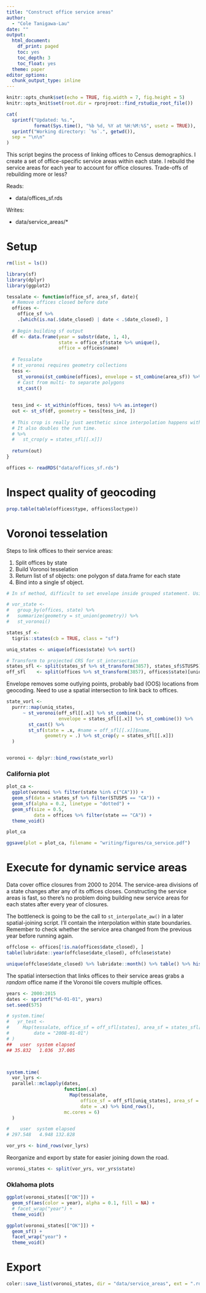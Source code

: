 ```yaml
---
title: "Construct office service areas"
author: 
  - "Cole Tanigawa-Lau"
date: ""
output:
  html_document:
    df_print: paged
    toc: yes
    toc_depth: 3
    toc_float: yes
  theme: paper
editor_options:
  chunk_output_type: inline
---
```


```r
knitr::opts_chunk$set(echo = TRUE, fig.width = 7, fig.height = 5)
knitr::opts_knit$set(root.dir = rprojroot::find_rstudio_root_file())
```

```r
cat(
  sprintf("Updated: %s.", 
          format(Sys.time(), "%b %d, %Y at %H:%M:%S", usetz = TRUE)),
  sprintf("Working directory: `%s`.", getwd()),
  sep = "\n\n"
)
```

This script begins the process of linking offices to Census demographics. I create a set of office-specific service areas within each state. I rebuild the service areas for each year to account for office closures. Trade-offs of rebuilding more or less?


Reads:

  - data/offices_sf.rds

Writes:

  - data/service_areas/*

# Setup

```r
rm(list = ls())

library(sf)
library(dplyr)
library(ggplot2)
```


```r
tessalate <- function(office_sf, area_sf, date){
  # Remove offices closed before date
  offices <- 
    office_sf %>% 
    .[which(is.na(.$date_closed) | date < .$date_closed), ]
  
  # Begin building sf output
  df <- data.frame(year = substr(date, 1, 4), 
                   state = office_sf$state %>% unique(), 
                   office = offices$name)
  
  # Tessalate
  # st_voronoi requires geometry collections
  tess <- 
    st_voronoi(st_combine(offices), envelope = st_combine(area_sf)) %>% 
    # Cast from multi- to separate polygons
    st_cast()
  
  
  tess_ind <- st_within(offices, tess) %>% as.integer()
  out <- st_sf(df, geometry = tess[tess_ind, ])
  
  # This crop is really just aesthetic since interpolation happens within state
  # It also doubles the run time.
  # %>% 
  #   st_crop(y = states_sfl[[.x]])
  
  return(out)  
}


```


```r
offices <- readRDS("data/offices_sf.rds")
```

# Inspect quality of geocoding
```r
prop.table(table(offices$type, offices$loctype))
```


# Voronoi tesselation
Steps to link offices to their service areas:

  1) Split offices by state
  2) Build Voronoi tesselation
  3) Return list of sf objects: one polygon sf data.frame for each state
  4) Bind into a single sf object.

```r
# In sf method, difficult to set envelope inside grouped statement. Using split-apply-combine instead.

# vor_state <- 
#   group_by(offices, state) %>% 
#   summarize(geometry = st_union(geometry)) %>% 
#   st_voronoi()
```

```r
states_sf <- 
  tigris::states(cb = TRUE, class = "sf")

uniq_states <- unique(offices$state) %>% sort()

# Transform to projected CRS for st_intersection
states_sfl <- split(states_sf %>% st_transform(3857), states_sf$STUSPS)[uniq_states]
off_sfl    <- split(offices %>% st_transform(3857), offices$state)[uniq_states]
```

Envelope removes some outlying points, probably bad (OOS) locations from geocoding. Need to use a spatial intersection to link back to offices.

```r
state_vorl <- 
  purrr::map(uniq_states,
      ~ st_voronoi(off_sfl[[.x]] %>% st_combine(), 
                   envelope = states_sfl[[.x]] %>% st_combine()) %>%
        st_cast() %>% 
        st_sf(state = .x, #name = off_sfl[[.x]]$name, 
              geometry = .) %>% st_crop(y = states_sfl[[.x]])
  )


voronoi <- dplyr::bind_rows(state_vorl)
```

### California plot

```r
plot_ca <- 
  ggplot(voronoi %>% filter(state %in% c("CA"))) +
  geom_sf(data = states_sf %>% filter(STUSPS == "CA")) + 
  geom_sf(alpha = 0.2, linetype = "dotted") + 
  geom_sf(size = 0.5,
          data = offices %>% filter(state == "CA")) +
  theme_void()

plot_ca
```

```r
ggsave(plot = plot_ca, filename = "writing/figures/ca_service.pdf")
```


# Execute for dynamic service areas

Data cover office closures from 2000 to 2014. The service-area divisions of a state changes after any of its offices closes. Constructing the service areas is fast, so there's no problem doing building new service areas for each states after every year of closures.

The bottleneck is going to be the call to `st_interpolate_aw()` in a later spatial-joining script. I'll contain the interpolation within state boundaries. Remember to check whether the service area changed from the previous year before running again. 

```r
offclose <- offices[!is.na(offices$date_closed), ]
table(lubridate::year(offclose$date_closed), offclose$state)

unique(offclose$date_closed) %>% lubridate::month() %>% table() %>% hist()
```

The spatial intersection that links offices to their service areas grabs a _random_ office name if the Voronoi tile covers multiple offices.
```r
years <- 2000:2015
dates <- sprintf("%d-01-01", years)
set.seed(575)
```


```r
# system.time(
#   yr_test <- 
#     Map(tessalate, office_sf = off_sfl[states], area_sf = states_sfl[states],
#         date = "2008-01-01")
# )
##   user  system elapsed 
## 35.832   1.036  37.005 



system.time(
  vor_lyrs <- 
  parallel::mclapply(dates, 
                     function(.x)
                       Map(tessalate, 
                           office_sf = off_sfl[uniq_states], area_sf = states_sfl[uniq_states],
                           date = .x) %>% bind_rows(),
                     mc.cores = 6)
  )

#    user  system elapsed 
# 297.548   4.948 132.828 

vor_yrs <- bind_rows(vor_lyrs)
```

Reorganize and export by state for easier joining down the road.
```r
voronoi_states <- split(vor_yrs, vor_yrs$state)
```

### Oklahoma plots
```r
ggplot(voronoi_states[["OK"]]) + 
  geom_sf(aes(color = year), alpha = 0.1, fill = NA) + 
  # facet_wrap("year") + 
  theme_void()

ggplot(voronoi_states[["OK"]]) + 
  geom_sf() + 
  facet_wrap("year") +
  theme_void()
```



# Export
```r
coler::save_list(voronoi_states, dir = "data/service_areas", ext = ".rds")
```


